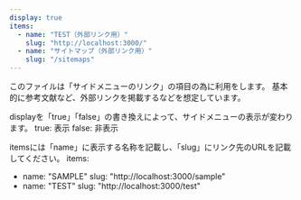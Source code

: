 ```yaml
---
display: true
items:
  - name: "TEST（外部リンク用）"
    slug: "http://localhost:3000/"
  - name: "サイトマップ（外部リンク用）"
    slug: "/sitemaps"
---
```


このファイルは「サイドメニューのリンク」の項目の為に利用をします。
基本的に参考文献など、外部リンクを掲載するなどを想定しています。

displayを「true」「false」の書き換えによって、サイドメニューの表示が変わります。
true: 表示
false: 非表示

itemsには「name」に表示する名称を記載し、「slug」にリンク先のURLを記載してください。
items:
  - name: "SAMPLE"
    slug: "http://localhost:3000/sample"
  - name: "TEST"
    slug: "http://localhost:3000/test"